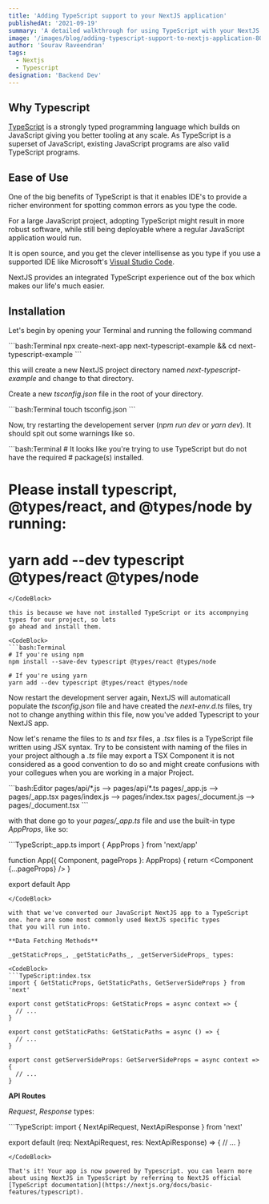```yaml
---
title: 'Adding TypeScript support to your NextJS application'
publishedAt: '2021-09-19'
summary: 'A detailed walkthrough for using TypeScript with your NextJS application.'
image: '/images/blog/adding-typescript-support-to-nextjs-application-800x514.jpg'
author: 'Sourav Raveendran'
tags:
  - Nextjs
  - Typescript
designation: 'Backend Dev'
---
```


## Why Typescript

[TypeScript](https://www.typescriptlang.org/) is a strongly typed programming language which builds on JavaScript
giving you better tooling at any scale. As TypeScript is a superset of JavaScript, existing JavaScript programs are
also valid TypeScript programs.

## Ease of Use

One of the big benefits of TypeScript is that it enables IDE's to provide a richer environment for spotting common errors
as you type the code.

For a large JavaScript project, adopting TypeScript might result in more robust software, while still being deployable where
a regular JavaScript application would run.

It is open source, and you get the clever intellisense as you type if you use a supported IDE like Microsoft's
[Visual Studio Code](https://code.visualstudio.com/).

NextJS provides an integrated TypeScript experience out of the box which makes our life's much easier.

## Installation

Let's begin by opening your Terminal and running the following command

<CodeBlock>
```bash:Terminal
npx create-next-app next-typescript-example && cd next-typescript-example
```
</CodeBlock>

this will create a new NextJS project directory named _next-typescript-example_ and change to that directory.

Create a new _tsconfig.json_ file in the root of your directory.

<CodeBlock>
```bash:Terminal
touch tsconfig.json
```
</CodeBlock>

Now, try restarting the developement server (_npm run dev_ or _yarn dev_). It
should spit out some warnings like so.

<CodeBlock>
```bash:Terminal
# It looks like you're trying to use TypeScript but do not have the required
# package(s) installed.

# Please install typescript, @types/react, and @types/node by running:

# yarn add --dev typescript @types/react @types/node
```
</CodeBlock>

this is because we have not installed TypeScript or its accompnying types for our project, so lets
go ahead and install them.

<CodeBlock>
```bash:Terminal
# If you're using npm
npm install --save-dev typescript @types/react @types/node

# If you're using yarn
yarn add --dev typescript @types/react @types/node
```
</CodeBlock>

Now restart the development server again, NextJS will automaticall populate the _tsconfig.json_ file and have created the _next-env.d.ts_
files, try not to change anything within this file, now you've added Typescript to your NextJS app.

Now let's rename the files to _ts_ and _tsx_ files, a _.tsx_ files is a TypeScript file written using JSX syntax.
Try to be consistent with naming of the files in your project although a _.ts_ file may export a TSX Component it is not
considered as a good convention to do so and might create confusions with your collegues when you are working in a major Project.

<CodeBlock>
```bash:Editor
pages/api/*.js      --> pages/api/*.ts
pages/_app.js       --> pages/_app.tsx
pages/index.js      --> pages/index.tsx
pages/_document.js  --> pages/_document.tsx
```
</CodeBlock>

with that done go to your _pages/\_app.ts_ file and use the built-in type _AppProps_, like so:

<CodeBlock>
```TypeScript:_app.ts
import { AppProps } from 'next/app'

function App({ Component, pageProps }: AppProps) {
  return <Component {...pageProps} />
}

export default App
```
</CodeBlock>

with that we've converted our JavaScript NextJS app to a TypeScript one. here are some most commonly used NextJS specific types
that you will run into.

**Data Fetching Methods**

_getStaticProps_, _getStaticPaths_, _getServerSideProps_ types:

<CodeBlock>
```TypeScript:index.tsx
import { GetStaticProps, GetStaticPaths, GetServerSideProps } from 'next'

export const getStaticProps: GetStaticProps = async context => {
  // ...
}

export const getStaticPaths: GetStaticPaths = async () => {
  // ...
}

export const getServerSideProps: GetServerSideProps = async context => {
  // ...
}
```
</CodeBlock>

**API Routes**

_Request_, _Response_ types:

<CodeBlock>
```TypeScript:
import { NextApiRequest, NextApiResponse } from 'next'

export default (req: NextApiRequest, res: NextApiResponse) => {
  // ...
}
```
</CodeBlock>

That's it! Your app is now powered by Typescript. you can learn more about using NextJS in TypesScript by referring to NextJS official [TypeScript documentation](https://nextjs.org/docs/basic-features/typescript).
